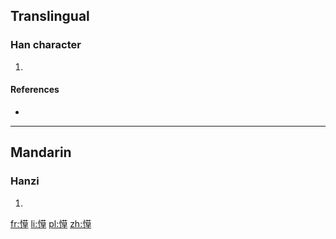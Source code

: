 ==Translingual==

===Han character===
{{Han char|rn=61|rad=心|as=10|sn=13|four=|canj=心廿日十 (PTAJ)}}

# {{defn|Han|sort=心10}}

====References====
* {{Han ref|kx=0396.440|dkj=11021|dj=0735.320|hdz=42326.050|uh=613A|ud=24890}}

----

==Mandarin==

===Hanzi===
{{cmn-hanzi|pin=[[cǎo]] ([[cao3]])|wg=ts'ao<sup>3</sup>}}

# {{defn|lang=cmn|sort=心10}}

[[fr:愺]]
[[li:愺]]
[[pl:愺]]
[[zh:愺]]